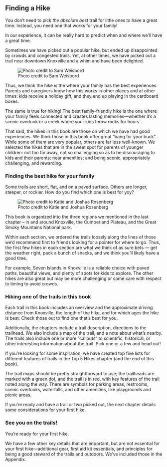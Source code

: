 ## Finding a Hike

You don't need to pick *the absolute best* trail for little ones to have a great time. Instead, you need one that works for your family!

In our experience, it can be really hard to predict when and where we’ll have a great time. 

Sometimes we have picked out a popular hike, but ended up disappointed by crowds and congested trails. Yet, at other times, we have picked out a trail near downtown Knoxville and a whim and have been delighted.

![Photo credit to Sam Weisbord](img/kidscrossingcreek.jpg)

Thus, we think the hike is the where your family has the best experiences. Parents and caregivers know how this works in other places and at other times: kids receive a holiday gift, and they end up playing in the cardboard boxes. 

The same is true for hiking! The best family-friendly hike is the one where your family feels connected and creates lasting memories—whether it’s a scenic overlook or a creek where your kids throw rocks for hours.

That said, the hikes in this book are those on which we have had good experiences. We think those in this book offer great “bang for your buck”. While some of them are very popular, others are far less well-known. We selected the hikes that are in the sweet spot for parents of younger children: not too far away, not so challenging so as to be discouraging to kids and their parents; near amenities; and being scenic, appropriately challenging, and rewarding.

### Finding the best hike for your family

Some trails are short, flat, and on a paved surface. Others are longer, steeper, or rockier. How do you find which one is best for yoy?

![Photo credit to Katie and Joshua Rosenberg](img/rocky trail.jpg)

This book is organized into the three regions we mentioned in the last chapter -- in and around Knoxville, the Cumberland Plateau, and the Great Smoky Mountains National park.

Within each section, we ordered the trails loosely along the lines of those we’d recommend first to friends looking for a pointer for where to go. Thus, the first few hikes in each section are what we think of as sure bets — get the weather right, pack a bunch of snacks, and we think you’ll likely have a good time. 

For example, Seven Islands in Knoxville is a reliable choice with paved paths, beautiful views, and plenty of spots for kids to explore. The other hikes are also great but may be more challenging or some care with respect to timing to avoid crowds. 

### Hiking one of the trails in this book

Each trail in this book includes an overview and the approximate driving distance from Knoxville, the length of the hike, and for which ages the hike is best. Check those out to find one that's best for you.

Additionally, the chapters include a trail description, directions to the trailhead. We also include a map of the trail, and a note about what’s nearby. The trails also include one or more "callouts" to scientific, historical, or other interesting information about the trail. Pick one or a few and head out!

If you’re looking for some inspiration, we have created top five lists for different features of trails in the Top 5 Hikes chapter (and the end of this book).

The trail maps should be pretty straightforward to use; the trailheads are marked with a green dot, and the trail is in red, with key features of the trail noted along the way. There are symbols for parking areas, restrooms, scenic overlooks, waterfalls, and other amenities, like playgrounds and picnic areas.

If you're ready and have a trail or two picked out, the next chapter details some considerations for your first hike.

### See you on the trails!

You're ready for your first hike.

We have a few other key details that are important, but are not essential for your first hike---additional gear, first aid kit essentials, and principles for being a good steward of the trails and outdoors. We've included those in the Appendix. 